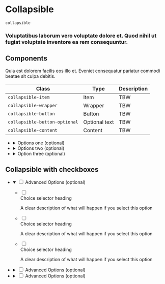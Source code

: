 # Collapsible

`collapsible`

### Voluptatibus laborum vero voluptate dolore et. Quod nihil ut fugiat voluptate inventore ea rem consequuntur.

## Components

Quia est dolorem facilis eos illo et. Eveniet consequatur pariatur commodi beatae sit culpa debitis.

| Class                         | Type          | Description |
| ----------------------------- | ------------- | ----------- |
| `collapsible-item`            | Item          | TBW         |
| `collapsible-wrapper`         | Wrapper       | TBW         |
| `collapsible-button`          | Button        | TBW         |
| `collapsible-button-optional` | Optional text | TBW         |
| `collapsible-content`         | Content       | TBW         |

<Preview>
  <ul class="collapsible u-width-full-line">
    <li class="collapsible-item">
      <details class="collapsible-wrapper">
        <summary class="collapsible-button">
          <span class="text">Options one</span>
          <span class="collapsible-button-optional">(optional)</span>
          <div class="icon">
            <span class="icon-cheveron-down" aria-hidden="true"></span>
          </div>
        </summary>
        <div class="collapsible-content">
          <p class="text">
            Fuga fugiat rem quam odit a deserunt. Et molestiae autem natus eos
            quibusdam amet consequatur debitis
          </p>
        </div>
      </details>
    </li>
    <li class="collapsible-item">
      <details class="collapsible-wrapper">
        <summary class="collapsible-button">
          <span class="text">Options two</span>
          <span class="collapsible-button-optional">(optional)</span>
          <div class="icon">
            <span class="icon-cheveron-down" aria-hidden="true"></span>
          </div>
        </summary>
        <div class="collapsible-content">
          <p class="text">
            Dolorem dolorem minima quaerat sapiente dolorum ipsa repudiandae. Et
            soluta assumenda vitae odio velit laboriosam quis. Itaque qui
            dolores unde ipsa. Ipsa aut nesciunt dolor eos quis. Non eum et
            amet.
          </p>
        </div>
      </details>
    </li>
    <li class="collapsible-item">
      <details class="collapsible-wrapper">
        <summary class="collapsible-button">
          <span class="text">Option three</span>
          <span class="collapsible-button-optional">(optional)</span>
          <div class="icon">
            <span class="icon-cheveron-down" aria-hidden="true"></span>
          </div>
        </summary>
        <div class="collapsible-content">
          <p class="text">
            Ipsum ut deleniti enim voluptatem rerum. Eveniet alias ipsum debitis
            rem itaque. Et voluptatibus et eius qui reiciendis. Veniam magnam
            ullam molestiae quisquam voluptatem ullam.
          </p>
        </div>
      </details>
    </li>
  </ul>

</Preview>

## Collapsible with checkboxes

<Preview>
<ul class="collapsible u-width-full-line">
  <li class="collapsible-item">
    <details class="collapsible-wrapper" open>
      <summary class="collapsible-button">
        <input type="checkbox" />
        <span class="text">Advanced Options</span>
        <span class="collapsible-button-optional">(optional)</span>
        <div class="icon">
          <span class="icon-cheveron-down" aria-hidden="true"></span>
        </div>
      </summary>
      <div class="collapsible-content u-margin-block-start-8 u-padding-inline-32">
          <div class="form">
              <ul class="form-list">
                  <li class="form-item">
                      <label class="choice-item">
                          <input type="checkbox" />
                          <div class="choice-item-content">
                              <div class="choice-item-title">Choice selector heading</div>
                              <p class="choice-item-paragraph">A clear description of what will happen if you select this option</p>
                          </div>
                      </label>
                  </li>
                  <li class="form-item">
                      <label class="choice-item">
                          <input type="checkbox" />
                          <div class="choice-item-content">
                              <div class="choice-item-title">Choice selector heading</div>
                              <p class="choice-item-paragraph">A clear description of what will happen if you select this option</p>
                          </div>
                      </label>
                  </li>
                  <li class="form-item">
                      <label class="choice-item">
                          <input type="checkbox" />
                          <div class="choice-item-content">
                              <div class="choice-item-title">Choice selector heading</div>
                              <p class="choice-item-paragraph">A clear description of what will happen if you select this option</p>
                          </div>
                      </label>
                  </li>
              </ul>
          </div>
      </div>
    </details>
  </li>
  <li class="collapsible-item">
    <details class="collapsible-wrapper">
      <summary class="collapsible-button">
        <input type="checkbox" />
        <span class="text">Advanced Options</span>
        <span class="collapsible-button-optional">(optional)</span>
        <div class="icon">
          <span class="icon-cheveron-down" aria-hidden="true"></span>
        </div>
      </summary>
      <div class="collapsible-content">
        Epcot is a theme park at Walt Disney World Resort featuring exciting
        attractions, international pavilions, award-winning fireworks and
        seasonal special events.
      </div>
    </details>
  </li>
  <li class="collapsible-item">
    <details class="collapsible-wrapper">
      <summary class="collapsible-button">
        <input type="checkbox" />
        <span class="text">Advanced Options</span>
        <span class="collapsible-button-optional">(optional)</span>
        <div class="icon">
          <span class="icon-cheveron-down" aria-hidden="true"></span>
        </div>
      </summary>
      <div class="collapsible-content">
        Epcot is a theme park at Walt Disney World Resort featuring exciting
        attractions, international pavilions, award-winning fireworks and
        seasonal special events.
      </div>
    </details>
  </li>
</ul>

</Preview>
